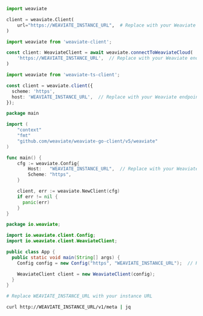 
<Tabs groupId="languages">
<TabItem value="py" label="Python Client v4">
  <FilteredTextBlock
    text={PyCode}
    startMarker="# START WithoutAuth"
    endMarker="# END WithoutAuth"
    language="py"
  />
</TabItem>
<TabItem value="py3" label="Python Client v3">

```python
import weaviate

client = weaviate.Client(
    url="https://WEAVIATE_INSTANCE_URL",  # Replace with your Weaviate endpoint
)
```

</TabItem>

<TabItem value="js" label="JS/TS Client v3">

```ts
import weaviate from 'weaviate-client';

const client: WeaviateClient = await weaviate.connectToWeaviateCloud(
    'https://WEAVIATE_INSTANCE_URL',  // Replace with your Weaviate endpoint
)
```

</TabItem>

<TabItem value="js2" label="JS/TS Client v2">

```ts
import weaviate from 'weaviate-ts-client';

const client = weaviate.client({
  scheme: 'https',
  host: 'WEAVIATE_INSTANCE_URL',  // Replace with your Weaviate endpoint
});
```

</TabItem>
<TabItem value="go" label="Go">

```go
package main

import (
	"context"
	"fmt"
	"github.com/weaviate/weaviate-go-client/v5/weaviate"
)

func main() {
    cfg := weaviate.Config{
        Host:   "WEAVIATE_INSTANCE_URL",  // Replace with your Weaviate endpoint
        Scheme: "https",
    }

    client, err := weaviate.NewClient(cfg)
    if err != nil {
      panic(err)
    }
}
```

</TabItem>
<TabItem value="java" label="Java">

```java
package io.weaviate;

import io.weaviate.client.Config;
import io.weaviate.client.WeaviateClient;

public class App {
  public static void main(String[] args) {
    Config config = new Config("https", "WEAVIATE_INSTANCE_URL");  // Replace with your Weaviate endpoint

    WeaviateClient client = new WeaviateClient(config);
  }
}
```

</TabItem>
<TabItem value="curl" label="Curl">

```bash
# Replace WEAVIATE_INSTANCE_URL with your instance URL

curl http://WEAVIATE_INSTANCE_URL/v1/meta | jq
```

</TabItem>
</Tabs>
